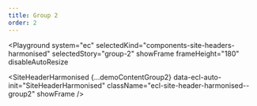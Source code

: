 ```yaml
---
title: Group 2
order: 2
---
```




<Playground
  system="ec"
  selectedKind="components-site-headers-harmonised"
  selectedStory="group-2"
  showFrame
  frameHeight="180"
  disableAutoResize
>
  <SiteHeaderHarmonised
    {...demoContentGroup2}
    data-ecl-auto-init="SiteHeaderHarmonised"
    className="ecl-site-header-harmonised--group2"
    showFrame
  />
</Playground>
